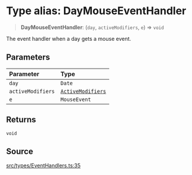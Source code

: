 # Type alias: DayMouseEventHandler

> **DayMouseEventHandler**: (`day`, `activeModifiers`, `e`) => `void`

The event handler when a day gets a mouse event.

## Parameters

| Parameter | Type |
| :------ | :------ |
| `day` | `Date` |
| `activeModifiers` | [`ActiveModifiers`](/api/latest/type-aliases/ActiveModifiers.mdx) |
| `e` | `MouseEvent` |

## Returns

`void`

## Source

[src/types/EventHandlers.ts:35](https://github.com/gpbl/react-day-picker/blob/56bfb649e/src/types/EventHandlers.ts#L35)
